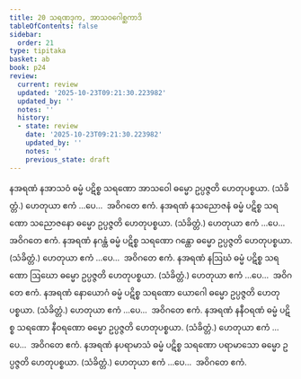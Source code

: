 ```yaml
---
title: 20 သရဏဒုက, အာသဝဂေါစ္ဆကာဒိ
tableOfContents: false
sidebar:
  order: 21
type: tipitaka
basket: ab
book: p24
review:
  current: review
  updated: '2025-10-23T09:21:30.223982'
  updated_by: ''
  notes: ''
  history:
  - state: review
    date: '2025-10-23T09:21:30.223982'
    updated_by: ''
    notes: ''
    previous_state: draft
---
```



<ReviewStatus review={frontmatter.review} showDetails={true} />

<HypothesisAnnotation frontmatter={frontmatter} />

<DynamicBreadcrumb />

<Division number="74" book="p24" e="ch" v="40" p="439">

<Paragraph number="162" book="p24">
နအရဏံ နအာသဝံ ဓမ္မံ ပဋိစ္စ သရဏော အာသဝေါ ဓမ္မော ဥပ္ပဇ္ဇတိ ဟေတုပစ္စယာ. (သံခိတ္တံ.)
</Paragraph>

<Paragraph number="163" book="p24">
ဟေတုယာ ဧကံ …ပေ…  အဝိဂတေ ဧကံ.
</Paragraph>

</Division>
<Division number="75" book="p24" e="ch" v="40" p="439">

<Paragraph number="164" book="p24">
နအရဏံ နသညောဇနံ ဓမ္မံ ပဋိစ္စ သရဏော သညောဇနော ဓမ္မော ဥပ္ပဇ္ဇတိ ဟေတုပစ္စယာ. (သံခိတ္တံ.) ဟေတုယာ ဧကံ …ပေ…  အဝိဂတေ ဧကံ.
</Paragraph>

</Division>
<Division number="76" book="p24" e="ch" v="40" p="439">

<Paragraph number="165" book="p24">
နအရဏံ နဂန္ထံ ဓမ္မံ ပဋိစ္စ သရဏော ဂန္ထော ဓမ္မော ဥပ္ပဇ္ဇတိ ဟေတုပစ္စယာ. (သံခိတ္တံ.)
</Paragraph>

<Paragraph number="166" book="p24">
ဟေတုယာ ဧကံ …ပေ…  အဝိဂတေ ဧကံ.
</Paragraph>

</Division>
<Division number="77" book="p24" e="ch" v="40" p="439">

<Paragraph number="167" book="p24">
နအရဏံ နဩဃံ ဓမ္မံ ပဋိစ္စ သရဏော ဩဃော ဓမ္မော ဥပ္ပဇ္ဇတိ ဟေတုပစ္စယာ. (သံခိတ္တံ.)
</Paragraph>

<Paragraph number="168" book="p24">
ဟေတုယာ ဧကံ …ပေ…  အဝိဂတေ ဧကံ.
</Paragraph>

</Division>
<Division number="78" book="p24" e="ch" v="40" p="439">

<Paragraph number="169" book="p24">
နအရဏံ နောယောဂံ ဓမ္မံ ပဋိစ္စ သရဏော ယောဂေါ ဓမ္မော ဥပ္ပဇ္ဇတိ ဟေတုပစ္စယာ. (သံခိတ္တံ.)
</Paragraph>

<Paragraph number="170" book="p24">
ဟေတုယာ ဧကံ …ပေ…  အဝိဂတေ ဧကံ.
</Paragraph>

</Division>
<Division number="79" book="p24" e="ch" v="40" p="439">

<Paragraph number="171" book="p24">
နအရဏံ နနီဝရဏံ ဓမ္မံ ပဋိစ္စ သရဏော နီဝရဏော ဓမ္မော ဥပ္ပဇ္ဇတိ ဟေတုပစ္စယာ. (သံခိတ္တံ.)
</Paragraph>

<Paragraph number="172" book="p24">
ဟေတုယာ ဧကံ …ပေ…  အဝိဂတေ ဧကံ.
</Paragraph>

</Division>
<Division number="80" book="p24" e="ch" v="40" p="439">

<Paragraph number="173" book="p24">
နအရဏံ နပရာမာသံ ဓမ္မံ ပဋိစ္စ သရဏော ပရာမာသော ဓမ္မော ဥပ္ပဇ္ဇတိ ဟေတုပစ္စယာ. (သံခိတ္တံ.)
</Paragraph>

<Paragraph number="174" book="p24">
ဟေတုယာ ဧကံ …ပေ…  အဝိဂတေ ဧကံ.
</Paragraph>
</Division>